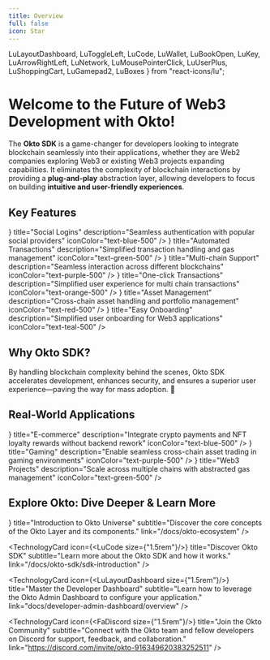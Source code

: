 ```yaml
---
title: Overview
full: false
icon: Star
---
```


  LuLayoutDashboard, LuToggleLeft, LuCode, LuWallet, LuBookOpen, 
  LuKey, LuArrowRightLeft, LuNetwork, LuMousePointerClick, 
  LuUserPlus, LuShoppingCart, LuGamepad2, LuBoxes
} from "react-icons/lu";

# Welcome to the Future of Web3 Development with Okto!

<QuickStartBanner />

The **Okto SDK** is a game-changer for developers looking to integrate blockchain seamlessly into their applications, whether they are Web2 companies exploring Web3 or existing Web3 projects expanding capabilities. It eliminates the complexity of blockchain interactions by providing a **plug-and-play** abstraction layer, allowing developers to focus on building **intuitive and user-friendly experiences**.

## Key Features

<div className="grid grid-cols-1 md:grid-cols-3 gap-6">
  <FeatureCard
    icon={<LuKey size={20} />}
    title="Social Logins"
    description="Seamless authentication with popular social providers"
    iconColor="text-blue-500"
  />
  <FeatureCard
    icon={<LuArrowRightLeft size={20} />}
    title="Automated Transactions"
    description="Simplified transaction handling and gas management"
    iconColor="text-green-500"
  />
  <FeatureCard
    icon={<LuNetwork size={20} />}
    title="Multi-chain Support"
    description="Seamless interaction across different blockchains"
    iconColor="text-purple-500"
  />
  <FeatureCard
    icon={<LuMousePointerClick size={20} />}
    title="One-click Transactions"
    description="Simplified user experience for multi chain transactions"
    iconColor="text-orange-500"
  />
  <FeatureCard
    icon={<LuWallet size={20} />}
    title="Asset Management"
    description="Cross-chain asset handling and portfolio management"
    iconColor="text-red-500"
  />
  <FeatureCard
    icon={<LuUserPlus size={20} />}
    title="Easy Onboarding"
    description="Simplified user onboarding for Web3 applications"
    iconColor="text-teal-500"
  />
</div>

<div className="flex flex-col lg:flex-row items-center justify-between px-6 py-4 mt-8 bg-gradient-to-r from-zinc-50 to-zinc-100 dark:from-zinc-900 dark:to-zinc-800 rounded-lg border-2 border-zinc-200 dark:border-zinc-700 hover:border-zinc-300 dark:hover:border-zinc-600 transition-all shadow-sm">
  <div className="flex-1 pr-4 mb-2 lg:mb-0">
    <h2 className="text-2xl font-bold text-zinc-800 dark:text-zinc-200 m-0">
      Why Okto SDK?
    </h2>
    <div className="text-zinc-600 dark:text-zinc-400 m-0">
      By handling blockchain complexity behind the scenes, Okto SDK accelerates development, enhances security, and ensures a superior user experience—paving the way for mass adoption. 🚀
    </div>
  </div>
</div>

## Real-World Applications

<div className="grid grid-cols-1 md:grid-cols-3 gap-6">
  <FeatureCard
    icon={<LuShoppingCart size={20} />}
    title="E-commerce"
    description="Integrate crypto payments and NFT loyalty rewards without backend rework"
    iconColor="text-blue-500"
  />
  <FeatureCard
    icon={<LuGamepad2 size={20} />}
    title="Gaming"
    description="Enable seamless cross-chain asset trading in gaming environments"
    iconColor="text-purple-500"
  />
  <FeatureCard
    icon={<LuBoxes size={20} />}
    title="Web3 Projects"
    description="Scale across multiple chains with abstracted gas management"
    iconColor="text-green-500"
  />
</div>

## Explore Okto: Dive Deeper & Learn More

<div className="grid grid-cols-1 md:grid-cols-2 gap-3 md:gap-6 lg:gap-8">
  <TechnologyCard
      icon={<LuBookOpen size={"1.5rem"}/>}
      title="Introduction to Okto Universe"
      subtitle="Discover the core concepts of the Okto Layer and its components."
      link="/docs/okto-ecosystem"
  />

  <TechnologyCard
      icon={<LuCode size={"1.5rem"}/>}
      title="Discover Okto SDK"
      subtitle="Learn more about the Okto SDK and how it works."
      link="/docs/okto-sdk/sdk-introduction"
  />

  <TechnologyCard
      icon={<LuLayoutDashboard size={"1.5rem"}/>}
      title="Master the Developer Dashboard"
      subtitle="Learn how to leverage the Okto Admin Dashboard to configure your application."
      link="docs/developer-admin-dashboard/overview"
  />

   <TechnologyCard
      icon={<FaDiscord size={"1.5rem"}/>}
      title="Join the Okto Community"
      subtitle="Connect with the Okto team and fellow developers on Discord for support, feedback, and collaboration."
      link="https://discord.com/invite/okto-916349620383252511"
  />
</div>